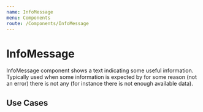 ```yaml
---
name: InfoMessage
menu: Components
route: /Components/InfoMessage
---
```



# InfoMessage

InfoMessage component shows a text indicating some useful information. Typically used when some
information is expected by for some reason (not an error) there is not any (for instance there is not
enough available data).

## Use Cases

<Playground>
  <InfoMessage message="There is no information for the selected filters" />
</Playground>
